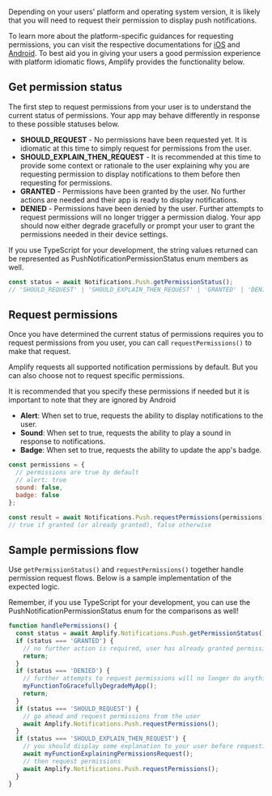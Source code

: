 Depending on your users' platform and operating system version, it is likely that you will need to request their permission to display push notifications.

To learn more about the platform-specific guidances for requesting permissions, you can visit the respective documentations for [iOS](https://developer.apple.com/documentation/usernotifications/asking_permission_to_use_notifications) and [Android](https://developer.android.com/develop/ui/views/notifications/notification-permission). To best aid you in giving your users a good permission experience with platform idiomatic flows, Amplify provides the functionality below.

## Get permission status

The first step to request permissions from your user is to understand the current status of permissions. Your app may behave differently in response to these possible statuses below.

- **SHOULD_REQUEST** - No permissions have been requested yet. It is idiomatic at this time to simply request for permissions from the user.
- **SHOULD_EXPLAIN_THEN_REQUEST** - It is recommended at this time to provide some context or rationale to the user explaining why you are requesting permission to display notifications to them before then requesting for permissions.
- **GRANTED** - Permissions have been granted by the user. No further actions are needed and their app is ready to display notifications.
- **DENIED** - Permissions have been denied by the user. Further attempts to request permissions will no longer trigger a permission dialog. Your app should now either degrade gracefully or prompt your user to grant the permissions needed in their device settings.

<Callout>
  If you use TypeScript for your development, the string values returned can be
  represented as PushNotificationPermissionStatus enum members as well.
</Callout>

```js
const status = await Notifications.Push.getPermissionStatus();
// 'SHOULD_REQUEST' | 'SHOULD_EXPLAIN_THEN_REQUEST' | 'GRANTED' | 'DENIED'
```

## Request permissions

Once you have determined the current status of permissions requires you to request permissions from you user, you can call `requestPermissions()` to make that request.

Amplify requests all supported notification permissions by default. But you can also choose not to request specific permissions.

<Callout>
  It is recommended that you specify these permissions if needed but it is
  important to note that they are ignored by Android
</Callout>

- **Alert**: When set to true, requests the ability to display notifications to the user.
- **Sound**: When set to true, requests the ability to play a sound in response to notifications.
- **Badge**: When set to true, requests the ability to update the app's badge.

```js
const permissions = {
  // permissions are true by default
  // alert: true
  sound: false,
  badge: false
};

const result = await Notifications.Push.requestPermissions(permissions);
// true if granted (or already granted), false otherwise
```

## Sample permissions flow

Use `getPermissionStatus()` and `requestPermissions()` together handle permission request flows. Below is a sample implementation of the expected logic.

<Callout>
  Remember, if you use TypeScript for your development, you can use the
  PushNotificationPermissionStatus enum for the comparisons as well!
</Callout>

```js
function handlePermissions() {
  const status = await Amplify.Notifications.Push.getPermissionStatus();
  if (status === 'GRANTED') {
    // no further action is required, user has already granted permissions
    return;
  }
  if (status === 'DENIED') {
    // further attempts to request permissions will no longer do anything
    myFunctionToGracefullyDegradeMyApp();
    return;
  }
  if (status === 'SHOULD_REQUEST') {
    // go ahead and request permissions from the user
    await Amplify.Notifications.Push.requestPermissions();
  }
  if (status === 'SHOULD_EXPLAIN_THEN_REQUEST') {
    // you should display some explanation to your user before requesting permissions
    await myFunctionExplainingPermissionsRequest();
    // then request permissions
    await Amplify.Notifications.Push.requestPermissions();
  }
}
```
